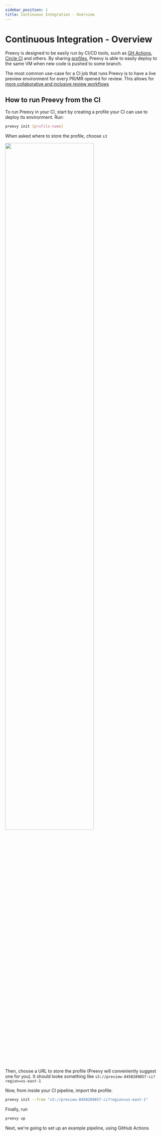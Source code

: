 ```yaml
---
sidebar_position: 1
title: Continuous Integration - Overview
---
```



# Continuous Integration - Overview

Preevy is designed to be easily run by CI/CD tools, such as [GH Actions](https://github.com/features/actions), [Circle CI](https://circleci.com/) and others.
By sharing [profiles](/intro/under-the-hood#profile-configuration), Preevy is able to easily deploy to the same VM when new code is pushed to some branch.

The most common use-case for a CI job that runs Preevy is to have a live preview environment for every PR/MR opened for review. This allows for [more collaborative and inclusive review workflows](/intro/motivation)

## How to run Preevy from the CI

To run Preevy in your CI, start by creating a profile your CI can use to deploy its environment. Run:

```bash
preevy init [profile-name]
```

When asked where to store the profile, choose `s3`

<img src={StoreInS3Screenshot} width="75%" />

<br />
<br />

Then, choose a URL to store the profile (Preevy will conveniently suggest one
for you).
It should looke something like `s3://preview-8450209857-ci?region=us-east-1`

Now, from inside your CI pipeline, import the profile:

```bash
preevy init --from "s3://preview-8450209857-ci?region=us-east-1"
```

Finally, run

```bash
preevy up
```

Next, we're going to set up an example pipeline, using GitHub Actions
